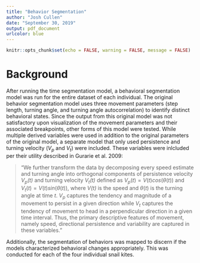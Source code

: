```yaml
---
title: "Behavior Segmentation"
author: "Josh Cullen"
date: "September 30, 2019"
output: pdf_document
urlcolor: blue
---
```


```r
knitr::opts_chunk$set(echo = FALSE, warning = FALSE, message = FALSE)
```

# Background

After running the time segmentation model, a behavioral segmentation model was run for the entire dataset of each individual. The original behavior segmentation model uses three movement parameters (step length, turning angle, and turning angle autocorrelation) to identify distinct behavioral states. Since the output from this original model was not satisfactory upon visualization of the movement parameters and their associated breakpoints, other forms of this model were tested. While multiple derived variables were used in addition to the original parameters of the original model, a separate model that only used persistence and turning velocity (*V~p~* and *V~t~*) were included. These variables were inlcluded per their utility described in Gurarie et al. 2009:

> "We further transform the data by decomposing every speed estimate and turning angle into orthogonal components of persistence velocity *V~p~(t)* and turning velocity *V~t~(t)* defined as $V_p(t) = V(t)cos(\theta(t))$ and $V_t(t) = V(t)sin(\theta(t))$, where *V(t)* is the speed and $\theta(t)$ is the turning angle at time *t*. *V~p~* captures the tendency and magnitude of a movement to persist in a given direction while *V~t~* captures the tendency of movement to head in a perpendicular direction in a given time interval. Thus, the primary descriptive features of movement, namely speed, directional persistence and variability are captured in these variables."

\linebreak
Additionally, the segmentation of behaviors was mapped to discern if the models characterized behavioral changes appropriately. This was conducted for each of the four individual snail kites.